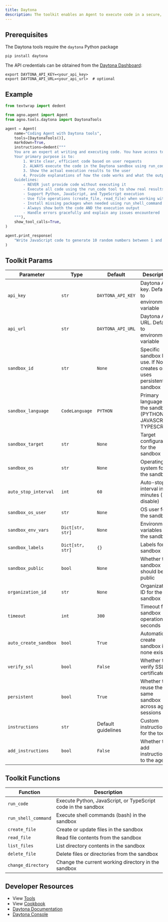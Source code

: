 ```yaml
---
title: Daytona
description: The toolkit enables an Agent to execute code in a secure, remote Daytona sandbox environment.
---
```


## Prerequisites

The Daytona tools require the `daytona` Python package

```shell
pip install daytona
```

The API credentials can be obtained from the [Daytona Dashboard](https://app.daytona.io/dashboard/keys):

```shell
export DAYTONA_API_KEY=<your_api_key>
export DAYTONA_API_URL=<your_api_url>  # optional
```

## Example

```python cookbook/tools/daytona_tools.py
from textwrap import dedent

from agno.agent import Agent
from agno.tools.daytona import DaytonaTools

agent = Agent(
    name="Coding Agent with Daytona tools",
    tools=[DaytonaTools()],
    markdown=True,
    instructions=dedent("""
    You are an expert at writing and executing code. You have access to a remote, secure Daytona sandbox.
    Your primary purpose is to:
        1. Write clear, efficient code based on user requests
        2. ALWAYS execute the code in the Daytona sandbox using run_code
        3. Show the actual execution results to the user
        4. Provide explanations of how the code works and what the output means
    Guidelines:
        - NEVER just provide code without executing it
        - Execute all code using the run_code tool to show real results
        - Support Python, JavaScript, and TypeScript execution
        - Use file operations (create_file, read_file) when working with scripts
        - Install missing packages when needed using run_shell_command
        - Always show both the code AND the execution output
        - Handle errors gracefully and explain any issues encountered
    """),
    show_tool_calls=True,
)

agent.print_response(
    "Write JavaScript code to generate 10 random numbers between 1 and 100, sort them in ascending order, and print each number"
)
```

## Toolkit Params

| Parameter              | Type                    | Default            | Description                                                                                |
| ---------------------- | ----------------------- | ------------------ | ------------------------------------------------------------------------------------------ |
| `api_key`              | `str`                   | `DAYTONA_API_KEY`  | Daytona API key. Defaults to environment variable                                          |
| `api_url`              | `str`                   | `DAYTONA_API_URL`  | Daytona API URL. Defaults to environment variable                                          |
| `sandbox_id`           | `str`                   | `None`             | Specific sandbox ID to use. If None, creates or uses persistent sandbox                    |
| `sandbox_language`     | `CodeLanguage`          | `PYTHON`           | Primary language for the sandbox (PYTHON, JAVASCRIPT, TYPESCRIPT)                         |
| `sandbox_target`       | `str`                   | `None`             | Target configuration for the sandbox                                                       |
| `sandbox_os`           | `str`                   | `None`             | Operating system for the sandbox                                                           |
| `auto_stop_interval`   | `int`                   | `60`               | Auto-stop interval in minutes (0 to disable)                                               |
| `sandbox_os_user`      | `str`                   | `None`             | OS user for the sandbox                                                                     |
| `sandbox_env_vars`     | `Dict[str, str]`        | `None`             | Environment variables for the sandbox                                                       |
| `sandbox_labels`       | `Dict[str, str]`        | `{}`               | Labels for the sandbox                                                                      |
| `sandbox_public`       | `bool`                  | `None`             | Whether the sandbox should be public                                                       |
| `organization_id`      | `str`                   | `None`             | Organization ID for the sandbox                                                             |
| `timeout`              | `int`                   | `300`              | Timeout for sandbox operations in seconds                                                   |
| `auto_create_sandbox`  | `bool`                  | `True`             | Automatically create sandbox if none exists                                                 |
| `verify_ssl`           | `bool`                  | `False`            | Whether to verify SSL certificates                                                          |
| `persistent`           | `bool`                  | `True`             | Whether to reuse the same sandbox across agent sessions                                     |
| `instructions`         | `str`                   | Default guidelines | Custom instructions for the toolkit                                                         |
| `add_instructions`     | `bool`                  | `False`            | Whether to add instructions to the agent                                                    |

## Toolkit Functions

| Function             | Description                                                                           |
| -------------------- | ------------------------------------------------------------------------------------- |
| `run_code`           | Execute Python, JavaScript, or TypeScript code in the sandbox                        |
| `run_shell_command`  | Execute shell commands (bash) in the sandbox                                         |
| `create_file`        | Create or update files in the sandbox                                                |
| `read_file`          | Read file contents from the sandbox                                                  |
| `list_files`         | List directory contents in the sandbox                                               |
| `delete_file`        | Delete files or directories from the sandbox                                         |
| `change_directory`   | Change the current working directory in the sandbox                                  |

## Developer Resources

- View [Tools](https://github.com/agno-agi/agno/blob/main/libs/agno/agno/tools/daytona.py)
- View [Cookbook](https://github.com/agno-agi/agno/blob/main/cookbook/tools/daytona_tools.py)
- [Daytona Documentation](https://daytona.io/docs)
- [Daytona Console](https://app.daytona.io/dashboard/keys)